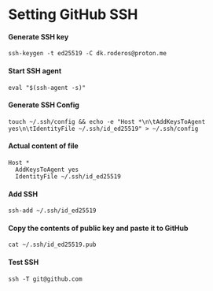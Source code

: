 # Setting GitHub SSH

#### Generate SSH key
```
ssh-keygen -t ed25519 -C dk.roderos@proton.me
```

#### Start SSH agent
```
eval "$(ssh-agent -s)"
```

#### Generate SSH Config
```
touch ~/.ssh/config && echo -e "Host *\n\tAddKeysToAgent yes\n\tIdentityFile ~/.ssh/id_ed25519" > ~/.ssh/config
```

#### Actual content of file
```
Host *
  AddKeysToAgent yes
  IdentityFile ~/.ssh/id_ed25519
```

#### Add SSH
```
ssh-add ~/.ssh/id_ed25519
```

#### Copy the contents of public key and paste it to GitHub
```
cat ~/.ssh/id_ed25519.pub
```

#### Test SSH
```
ssh -T git@github.com
```